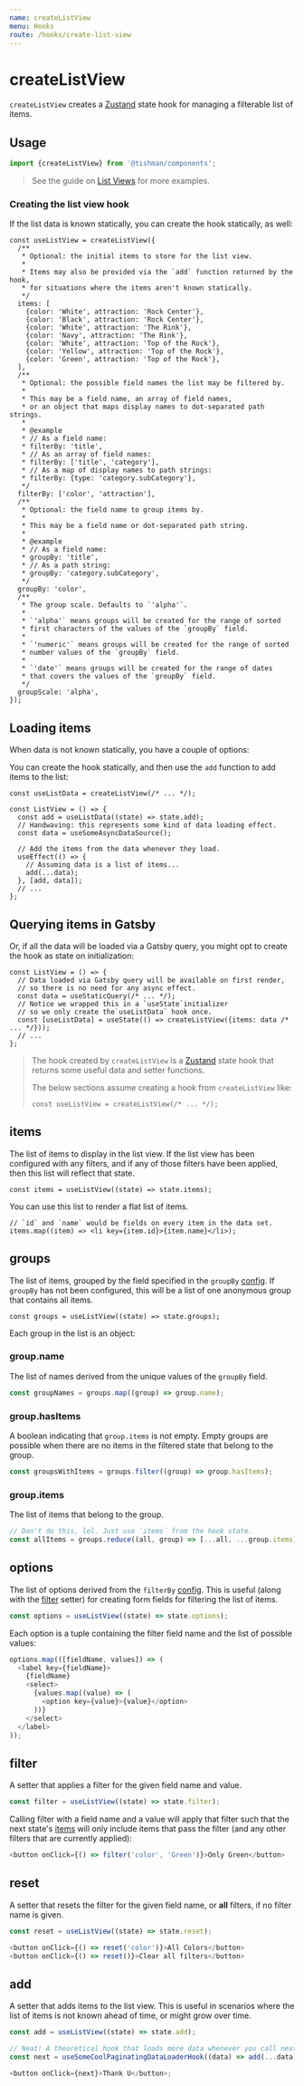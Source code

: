 ```yaml
---
name: createListView
menu: Hooks
route: /hooks/create-list-view
---
```



# createListView

`createListView` creates a [Zustand] state hook
for managing a filterable list of items.

## Usage

```typescript
import {createListView} from '@tishman/components';
```

> See the guide on [List Views] for more examples.

### Creating the list view hook

If the list data is known statically, you can create the hook
statically, as well:

```tsx
const useListView = createListView({
  /**
   * Optional: the initial items to store for the list view.
   *
   * Items may also be provided via the `add` function returned by the hook,
   * for situations where the items aren't known statically.
   */
  items: [
    {color: 'White', attraction: 'Rock Center'},
    {color: 'Black', attraction: 'Rock Center'},
    {color: 'White', attraction: 'The Rink'},
    {color: 'Navy', attraction: 'The Rink'},
    {color: 'White', attraction: 'Top of the Rock'},
    {color: 'Yellow', attraction: 'Top of the Rock'},
    {color: 'Green', attraction: 'Top of the Rock'},
  ],
  /**
   * Optional: the possible field names the list may be filtered by.
   *
   * This may be a field name, an array of field names,
   * or an object that maps display names to dot-separated path strings.
   *
   * @example
   * // As a field name:
   * filterBy: 'title',
   * // As an array of field names:
   * filterBy: ['title', 'category'],
   * // As a map of display names to path strings:
   * filterBy: {type: 'category.subCategory'},
   */
  filterBy: ['color', 'attraction'],
  /**
   * Optional: the field name to group items by.
   *
   * This may be a field name or dot-separated path string.
   *
   * @example
   * // As a field name:
   * groupBy: 'title',
   * // As a path string:
   * groupBy: 'category.subCategory',
   */
  groupBy: 'color',
  /**
   * The group scale. Defaults to `'alpha'`.
   *
   * `'alpha'` means groups will be created for the range of sorted
   * first characters of the values of the `groupBy` field.
   *
   * `'numeric'` means groups will be created for the range of sorted
   * number values of the `groupBy` field.
   *
   * `'date'` means groups will be created for the range of dates
   * that covers the values of the `groupBy` field.
   */
  groupScale: 'alpha',
});
```

## Loading items

When data is not known statically, you have a couple of options:

You can create the hook statically, and then use the `add` function
to add items to the list:

```tsx
const useListData = createListView(/* ... */);

const ListView = () => {
  const add = useListData((state) => state.add);
  // Handwaving: this represents some kind of data loading effect.
  const data = useSomeAsyncDataSource();

  // Add the items from the data whenever they load.
  useEffect(() => {
    // Assuming data is a list of items...
    add(...data);
  }, [add, data]);
  // ...
};
```

## Querying items in Gatsby

Or, if all the data will be loaded via a Gatsby query,
you might opt to create the hook as state on initialization:

```tsx
const ListView = () => {
  // Data loaded via Gatsby query will be available on first render,
  // so there is no need for any async effect.
  const data = useStaticQuery(/* ... */);
  // Notice we wrapped this in a `useState`initializer
  // so we only create the`useListData` hook once.
  const [useListData] = useState(() => createListView({items: data /* ... */}));
  // ...
};
```

> The hook created by `createListView` is a [Zustand] state hook that returns
> some useful data and setter functions.
>
> The below sections assume creating a hook from `createListView` like:
>
> ```tsx
> const useListView = createListView(/* ... */);
> ```

## items

The list of items to display in the list view. If the list view has been
configured with any filters, and if any of those filters have been applied,
then this list will reflect that state.

```tsx
const items = useListView((state) => state.items);
```

You can use this list to render a flat list of items.

```tsx
// `id` and `name` would be fields on every item in the data set.
items.map((item) => <li key={item.id}>{item.name}</li>);
```

## groups

The list of items, grouped by the field specified in the `groupBy` [config].
If `groupBy` has not been configured, this will be a list of one anonymous
group that contains all items.

```tsx
const groups = useListView((state) => state.groups);
```

Each group in the list is an object:

### group.name

The list of names derived from the unique values of the `groupBy` field.

```ts
const groupNames = groups.map((group) => group.name);
```

### group.hasItems

A boolean indicating that `group.items` is not empty. Empty groups are possible
when there are no items in the filtered state that belong to the group.

```ts
const groupsWithItems = groups.filter((group) => group.hasItems);
```

### group.items

The list of items that belong to the group.

```ts
// Don't do this, lol. Just use `items` from the hook state.
const allItems = groups.reduce((all, group) => [...all, ...group.items], []);
```

## options

The list of options derived from the `filterBy` [config]. This is useful
(along with the [filter] setter) for creating form fields for filtering
the list of items.

```ts
const options = useListView((state) => state.options);
```

Each option is a tuple containing the filter field name
and the list of possible values:

```ts
options.map(([fieldName, values]) => (
  <label key={fieldName}>
    {fieldName}
    <select>
      {values.map((value) => (
        <option key={value}>{value}</option>
      ))}
    </select>
  </label>
));
```

## filter

A setter that applies a filter for the given field name and value.

```ts
const filter = useListView((state) => state.filter);
```

Calling filter with a field name and a value will apply that filter
such that the next state's [items] will only include items that pass
the filter (and any other filters that are currently applied):

```ts
<button onClick={() => filter('color', 'Green')}>Only Green</button>
```

## reset

A setter that resets the filter for the given field name, or **all**
filters, if no filter name is given.

```ts
const reset = useListView((state) => state.reset);

<button onClick={() => reset('color')}>All Colors</button>
<button onClick={() => reset()}>Clear all filters</button>
```

## add

A setter that adds items to the list view. This is useful in scenarios
where the list of items is not known ahead of time, or might grow over time.

```ts
const add = useListView((state) => state.add);

// Neat! A theoretical hook that loads more data whenever you call next!
const next = useSomeCoolPaginatingDataLoaderHook((data) => add(...data));

<button onClick={next}>Thank U</button>;
```

[zustand]: https://github.com/pmndrs/zustand
[list views]: /guides/list-views
[config]: #creating-the-list-view-hook
[filter]: #filter
[items]: #items
